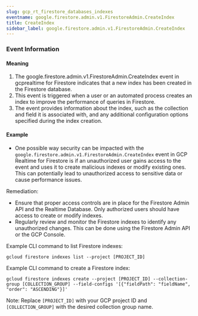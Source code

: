 ```yaml
--- 
slug: gcp_rt_firestore_databases_indexes
eventname: google.firestore.admin.v1.FirestoreAdmin.CreateIndex
title: CreateIndex
sidebar_label: google.firestore.admin.v1.FirestoreAdmin.CreateIndex
---
```

                       
### Event Information

#### Meaning

1. The google.firestore.admin.v1.FirestoreAdmin.CreateIndex event in gcprealtime for Firestore indicates that a new index has been created in the Firestore database.
2. This event is triggered when a user or an automated process creates an index to improve the performance of queries in Firestore.
3. The event provides information about the index, such as the collection and field it is associated with, and any additional configuration options specified during the index creation.

#### Example

- One possible way security can be impacted with the `google.firestore.admin.v1.FirestoreAdmin.CreateIndex` event in GCP Realtime for Firestore is if an unauthorized user gains access to the event and uses it to create malicious indexes or modify existing ones. This can potentially lead to unauthorized access to sensitive data or cause performance issues.

Remediation:
- Ensure that proper access controls are in place for the Firestore Admin API and the Realtime Database. Only authorized users should have access to create or modify indexes.
- Regularly review and monitor the Firestore indexes to identify any unauthorized changes. This can be done using the Firestore Admin API or the GCP Console.

Example CLI command to list Firestore indexes:
```
gcloud firestore indexes list --project [PROJECT_ID]
```

Example CLI command to create a Firestore index:
```
gcloud firestore indexes create --project [PROJECT_ID] --collection-group [COLLECTION_GROUP] --field-configs '[{"fieldPath": "fieldName", "order": "ASCENDING"}]'
```

Note: Replace `[PROJECT_ID]` with your GCP project ID and `[COLLECTION_GROUP]` with the desired collection group name.


 